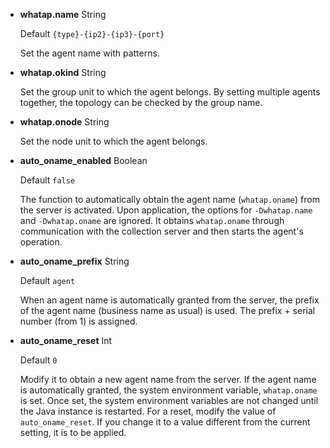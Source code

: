 -   **whatap.name** <span class='type'>String</span>

    Default `{type}-{ip2}-{ip3}-{port}`

    Set the agent name with patterns.

-   **whatap.okind** <span class='type'>String</span>

    Set the group unit to which the agent belongs. By setting multiple agents together, the topology can be checked by the group name.

-   **whatap.onode** <span class='type'>String</span>

    Set the node unit to which the agent belongs.

-   **auto_oname_enabled** <span class='type'>Boolean</span>

    Default `false`

    The function to automatically obtain the agent name (`whatap.oname`) from the server is activated. Upon application, the options for `-Dwhatap.name` and `-Dwhatap.oname` are ignored. It obtains `whatap.oname` through communication with the collection server and then starts the agent's operation.  

-   **auto_oname_prefix** <span class='type'>String</span>

    Default `agent`

    When an agent name is automatically granted from the server, the prefix of the agent name (business name as usual) is used. The prefix + serial number (from 1) is assigned.

-   **auto_oname_reset** <span class='type'>Int</span>

    Default `0`

    Modify it to obtain a new agent name from the server. If the agent name is automatically granted, the system environment variable, `whatap.oname` is set. Once set, the system environment variables are not changed until the Java instance is restarted. For a reset, modify the value of `auto_oname_reset`. If you change it to a value different from the current setting, it is to be applied.
